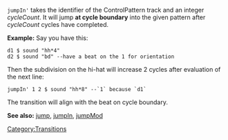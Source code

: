 [[Category:Transitions]]

<code>jumpIn'</code> takes the identifier of the ControlPattern track and an integer ''cycleCount''. It will jump '''at cycle boundary''' into the given pattern after ''cycleCount'' cycles have completed.

'''Example:''' Say you have this:
<source>
d1 $ sound "hh*4"
d2 $ sound "bd" --have a beat on the 1 for orientation
</source>
Then the subdivision on the hi-hat will increase 2 cycles after evaluation of the next line:
<source>
jumpIn' 1 2 $ sound "hh*8" --`1` because `d1`
</source>
The transition will align with the beat on cycle boundary.

'''See also:''' [[jump]], [[jumpIn]], [[jumpMod]]